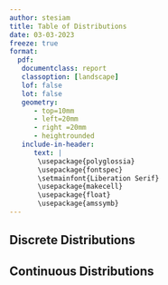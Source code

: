 ```yaml
---
author: stesiam
title: Table of Distributions
date: 03-03-2023
freeze: true
format: 
  pdf:
   documentclass: report
   classoption: [landscape]
   lof: false
   lot: false
   geometry:
      - top=10mm
      - left=20mm
      - right =20mm
      - heightrounded
   include-in-header: 
      text: |
       \usepackage{polyglossia}
       \usepackage{fontspec}
       \setmainfont{Liberation Serif}
       \usepackage{makecell}
       \usepackage{float}
       \usepackage{amssymb}
---
```

## Discrete Distributions
\begingroup

\renewcommand{\arraystretch}{3.5}

\begin{table}[H]
\centering
\begin{tabular}{|c|c|c|c|c|c|c|c|c|}
	\hline
	\textbf{Distribution}  & \textbf{Parameters} & $f(x)$ & \textbf{Value domain} & \textbf{F(x)} & \textbf{E(X)} & \textbf{Var(X)} & $M_{x}(t)$ & $P_{x}(t)$ \\
	\hline
	\makecell{\textbf{Bernoulli} \\ Bernoulli($p$)} & $p \in [0,1]$ & $\begin{cases} q , & \text{if k=0} \\ p , & \text{if k=1} \end{cases}$ & x = $\{0,1\}$ & $\begin{cases} 0 , & \text{if k<0} \\ q , & \text{if 0<=k<1} \\ 1 , & \text{if k>=1} \end{cases}$ & $p$ & $pq$ & $p(e^{t}+q)$ & $(pt+q)$ \\
	\hline
	\makecell{\textbf{Binomial} \\ $B(n,p)$} & \makecell{$n \in$ \{0,1,..,\} \\ $p \in$ [0,1]} & $\binom{n}{k} p^{x} q^{n-x}$ & x = 0,1,...,n & $\sum\limits_{i=1}^{\lfloor{x}\rfloor} \binom{n}{i} p^i q^{n-1}$ & $np$ & $npq$ & $p(e^{t}+q)^{n}$ & $(pt+q)^{n}$ \\
	\hline
	\makecell{\textbf{Poisson} \\ $Poisson(\lambda)$} & $\lambda > 0 $ & $e^{-\lambda}\frac{\lambda^{x}}{x}$ & x = 0,1,... & $\sum\limits_{k=1}^{n} e^{-\lambda}\frac{\lambda^{x}}{x}$ & $\lambda$ & $\lambda$ & $e^{\lambda(e^{t} -1)}$ & $e^{\lambda(t-1)}$ \\
	\hline
	\makecell{\textbf{Geometric 0} \\ $G_0(p)$ \\ \# success} & $p \in [0,1]$ & $q^x p$ & x = 0,1,2,... & $1-q^{x-1}$ & $\frac{q}{p}$ & $\frac{q}{p^2}$ & $\frac{p}{1-qe^t}$ & $\frac{p}{1-qt}$ \\
	\hline
	\makecell{\textbf{Geometric 1} \\ $G_1(p)$ \\ \# until first succ.} & $p \in [0,1]$ & $q^{x-1} p$ & x = 1,2,... & $1-q^x$ & $\frac{1}{p}$ & $\frac{q}{p^2}$ & \makecell{$\frac{pe^{t}}{1-q e^t}$,  \\  $t<- ln(q) $}  & $\frac{pt}{1-qt}$ \\
	\hline
	\makecell{\textbf{Negative Binomial 0} \\ $NB_0(r,p)$ \# successes} & \makecell{$r = 0, 1, 2, \ldots$  \\  $p \in [0,1]$} &  &  &  & $\frac{rq}{p}$ & $\frac{rq}{p^2}$ & $\left(\frac{p}{1-qe^t}\right)^r$ & $\left(\frac{p}{1-qt}\right)^r$ \\
	\hline
	\makecell{\textbf{Negative Binomial 1} \\ $NB_1(r,p)$} & \makecell{$r = 1,2, \ldots$  \\  $p \in [0,1]$} &  &  &  &  &  &  &  \\
	\hline
	\makecell{\textbf{Hypergeometric} \\ $h(v,a,b)$}& \makecell{$a, b, n$ : pos. integers\\ $n<=a+b$} & $\frac{\binom{a}{x} \binom{b}{n-x}}{\binom{a+b}{n}}$ & x=0,1,2,...n & \makecell{Complex \\ expression} & $\frac{a}{a+b}$ & \makecell{Complex \\ expression} & \makecell{Complex \\ expression} & \makecell{Complex \\ expression} \\
	\hline
	\makecell{\textbf{Discrete Uniform} \\ $U(a,b)$} & \makecell{$a, b, n$ : pos. integers\\ $b\geq a$ \\ $n = b-a+1$} & $\frac{1}{n}$ & x=a,a+1..,b-1,b & $\frac{\lfloor{k}\rfloor-1+a}{n}$ & $\frac{a+b}{2}$ & $\frac{n^2-1}{12}$ & $\frac{e^{at} - e^{(b+1)t}}{n(1-e^t)}$ & $\frac{t^a - t^{b-1}}{n(1-t)}$ \\
	\hline
\end{tabular}
\end{table}

\endgroup

## Continuous Distributions

\begingroup
\renewcommand{\arraystretch}{3}
\begin{table}[H]
\centering
\begin{tabular}{|c|c|c|c|c|c|c|c|}
	\hline
	\textbf{Distribution} & \textbf{Parameters} & $f(x)$ & \textbf{Value domain} & \textbf{F(x)} & \textbf{E(X)} & \textbf{Var(X)} & $M_{x}(t)$\\
	\hline
	\makecell{\textbf{Uniform} \\ $U(a,b)$} & $-\infty <a<b< +\infty$ & $\frac{1}{b-a}$ & $x \in [a,b]$ & $\begin{cases} 0 , & x<a \\ \frac{x-a}{b-a} , &  a \leq x \leq b \\ 1 , & x>b \end{cases}$ & $\frac{a+b}{2}$ & $\frac{(b-a)^{2}}{12}$ & $\frac{e^{tb} - e^{ta}}{t(b-a)}$ \\
	\hline
	\makecell{\textbf{Normal} \\ $N(n,p)$} & \makecell{$n \in$ \{0,1,..,\} \\ $p \in$ [0,1]} & $\phi(x) = \frac{1}{\sigma \sqrt{2\pi}} e^{-\frac{(x-\mu)^2}{2\sigma^2}} $ & $x \in [-\infty ,\infty]$ &  & $\mu$ & $\sigma^2$ & $e^{\mu t + \frac{\sigma^2 t^2}{2}} $ \\
	\hline
	\makecell{\textbf{Standard Normal} \\ $N(0,1)$} & \makecell{$\mu = 0$ \\ $\sigma = 1$} & $\frac{1}{\sqrt{2\pi}} e^{-\frac{x^2}{2}}$ & x = 0,1,... &  & 0 & 1 & $e^{\frac{t^2}{2}}$ \\
	\hline
	\makecell{\textbf{Exponential} \\ $Exp(\lambda)$} & $\lambda >0$ & $\lambda e^{-\lambda x}$ & $x \in [0,\infty]$ & $1-e^{-\lambda x}$ & $\frac{1}{\lambda}$ & $\frac{1}{\lambda^2}$ & $\frac{\lambda}{\lambda - t}, \tiny{t<\lambda}$ \\
	\hline
	\makecell{\textbf{Gamma} \\ $Gamma(k,\theta)$} & \makecell{$k > 0$ \\ $\theta$ >0 } & $\frac{x^{k-1}e^{-\frac{x}{\theta}}}{\theta^k \Gamma(k) }$ & $ x \in [0,\infty]$ & $\frac{\gamma\left(k, \frac{x}{\theta}\right)}{\Gamma(k)}$ & $k \theta$ & $k \theta^2$ & $(1-\theta t)^{-k}, t<\frac{1}{\theta}$ \\
	\hline
	\makecell{\textbf{Beta} \\ $Beta(\alpha , \beta)$} & \makecell{$\alpha > 0$ \\ $\beta$ >0 } & $\frac{x^{\alpha-1}(1-x)^{\beta -1}}{B(a,b)}$ & $x \in [0,1]$ & \makecell{Complex \\ expression} & $\frac{\alpha}{\alpha + \beta}$ & $\frac{\alpha \beta}{(\alpha+\beta)^2 (\alpha+\beta+1)}$ & \makecell{Complex \\ expression}  \\
	\hline
	\makecell{\textbf{Weibull} \\ $Wei(\lambda,k)$} & \makecell{$\lambda \in (0,+\infty)$ \\ $k \in (0,+\infty)$} & $\begin{cases} \frac{k}{\lambda}(\frac{x}{\lambda}) e^{-(\frac{x}{\lambda})^k}) , & x \geq 0 \\ 0 , & x<0 \end{cases}$ & $x \in [0,\infty]$ & $\begin{cases} 1-e^{-(\frac{x}{\lambda})} , & x \leq 0 \\ 0 , & x<0 \end{cases}$ & $\lambda$ Γ$(1 + \frac{1}{k})$ &  &  \\
	\hline
	\makecell{\textbf{Erlang} \\ $Erl(k,\lambda)$ \\ alt. $beta = \frac{1}{\lambda}$}  & \makecell{$k \in {1,2,3,...}$  \\ $\lambda \in (0, \infty)$} & $\frac{\lambda^k x^{k-1} e^{-\lambda x}}{(k-1)!}$ & $x \in [0,\infty]$ & $\frac{\gamma\left(k, \lambda  x \right)}{(k-1)!}$ & $\frac{k}{\lambda}$ & $\frac{k}{\lambda^2}$ & \makecell{$(1-\frac{t}{\lambda})^{-k}$ \\ $t<\lambda$} \\
	\hline
	\makecell{\textbf{Pareto I}\\ $Pareto(\alpha, \beta)$} & \makecell{$a>0$ \\ $b>0$} & $\frac{\alpha \beta^{\alpha}}{(\beta + x)^{a+1}}$ & $x \in [0,+\infty]$ &  & \makecell{$\frac{\beta}{\alpha-1}$, \\ $\alpha>1$} & $\frac{\alpha \beta^2}{(\alpha - 1)^2 (\alpha -2)}$ & -- \\
	\hline
	\makecell{\textbf{Pareto II}\\ $Pareto$} & \makecell{$a>0$ \\ $b>0$} &  & $x \in [0,+\infty]$ &  &  & & -- \\
	\hline
	\makecell{\textbf{Lognormal} \\ $logN(\mu, \sigma^2)$} & \makecell{$\mu \in (-\infty, +\infty)$\\ $\sigma>0$} & $\frac{e^{-\frac{1}{2}(\frac{logx - \mu}{\sigma})}}{x\sigma\sqrt{2\pi}}$ & $x \in (0,+\infty)$ & \makecell{Compl. \\ expression} & $ e^{\mu + \frac{\sigma^2}{2}} $ & $(e^{\sigma^2}-1)(e^{2\mu+ \sigma^2}) $& --  \\
	\hline
\end{tabular}
\end{table}
\endgroup
